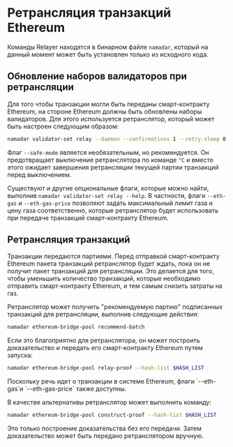 
# Ретрансляция транзакций Ethereum

Команды Relayer находятся в бинарном файле `namadar`, который на данный момент может быть установлен только из исходного кода.

## Обновление наборов валидаторов при ретрансляции

Для того чтобы транзакции могли быть переданы смарт-контракту Ethereum, на стороне Ethereum должны быть обновлены наборы валидаторов. Для этого используется ретранслятор, который может быть настроен следующим образом:

```bash copy
namadar validator-set relay --daemon --confirmations 1 --retry-sleep 0 --success-sleep 0 --safe-mode
```

Флаг `--safe-mode` является необязательным, но рекомендуется. Он предотвращает выключение ретранслятора по команде `^C` и вместо этого ожидает завершения ретрансляции текущей партии транзакций перед выключением.

Существуют и другие опциональные флаги, которые можно найти, выполнив `namadar validator-set relay --help`. В частности, флаги `--eth-gas` и `--eth-gas-price` позволяют задать максимальный лимит газа и цену газа соответственно, которые ретранслятор будет использовать при передаче транзакций смарт-контракту Ethereum.

## Ретрансляция транзакций

Транзакции передаются партиями. Перед отправкой смарт-контракту Ethereum пакета транзакций ретранслятор будет ждать, пока он не получит пакет транзакций для ретрансляции. Это делается для того, чтобы уменьшить количество транзакций, которые необходимо отправить смарт-контракту Ethereum, и тем самым снизить затраты на газ.

Ретранслятор может получить "рекомендуемую партию" подписанных транзакций для ретрансляции, выполнив следующие действия:

```bash
namadar ethereum-bridge-pool recommend-batch
```

Если это благоприятно для ретранслятора, он может построить доказательство и передать его смарт-контракту Ethereum путем запуска:

```bash
namadar ethereum-bridge-pool relay-proof --hash-list $HASH_LIST
```
<Callout type="info">
Поскольку речь идет о транзакции в системе Ethereum, флаги `--eth-gas`и `--eth-gas-price` также доступны.
</Callout>

В качестве альтернативы ретранслятор может выполнить команду:

```bash
namadar ethereum-bridge-pool construct-proof --hash-list $HASH_LIST
```

Это только построение доказательства без его передачи. Затем доказательство может быть передано ретранслятором вручную.